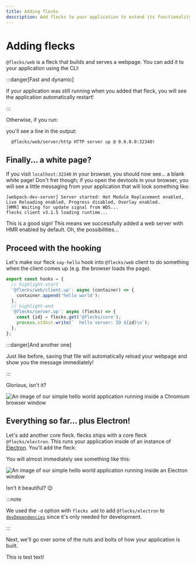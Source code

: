 ```yaml
---
title: Adding flecks
description: Add flecks to your application to extend its functionality.
---
```



# Adding flecks

`@flecks/web` is a fleck that builds and serves a webpage. You can add it to your application
using the CLI:

<Execute cmd="flecks add @flecks/web" />

:::danger[Fast and dynamic]

If your application was still running when you added that fleck, you will see the application
automatically restart!

:::

Otherwise, if you run:

<Run headless cmd="start" />

you'll see a line in the output:

```
  @flecks/web/server/http HTTP server up @ 0.0.0.0:32340!
```

## Finally... a white page?

If you visit `localhost:32340` in your browser, you should now see... a blank white page! Don't fret
though; if you open the devtools in your browser, you will see a little messaging from your
application that will look something like:

```
[webpack-dev-server] Server started: Hot Module Replacement enabled, Live Reloading enabled, Progress disabled, Overlay enabled.
[HMR] Waiting for update signal from WDS...
flecks client v3.1.5 loading runtime...
```

This is a good sign! This means we successfully added a web server with HMR enabled by default.
Oh, the possibilities...

## Proceed with the hooking

Let's make our fleck `say-hello` hook into `@flecks/web` client to do something when the client
comes up (e.g. the browser loads the page).

```javascript title="packages/say-hello/src/index.js"
export const hooks = {
  // highlight-start
  '@flecks/web/client.up': async (container) => {
    container.append('hello world');
  },
  // highlight-end
  '@flecks/server.up': async (flecks) => {
    const {id} = flecks.get('@flecks/core');
    process.stdout.write(`  hello server: ID ${id}\n`);
  },
};
```

:::danger[And another one]

Just like before, saving that file will automatically reload your webpage and show you the message
immediately!

:::


Glorious, isn't it?

![An image of our simple hello world application running inside a Chromium browser window](./flecks-web.png)

## Everything so far... plus Electron!

Let's add another core fleck. flecks ships with a core fleck `@flecks/electron`. This runs your
application inside of an instance of [Electron](https://www.electronjs.org/). You'll add the fleck:

<Execute headless cmd="flecks add -d @flecks/electron" />

You will almost immediately see something like this:

![An image of our simple hello world application running inside an Electron window](./flecks-electron.png)

Isn't it beautiful? :relieved:

:::note

We used the `-d` option with `flecks add` to add `@flecks/electron` to
[`devDependencies`](https://docs.npmjs.com/specifying-dependencies-and-devdependencies-in-a-package-json-file)
since it's only needed for development.

:::

Next, we'll go over some of the nuts and bolts of how your application is built.

This is test text!
